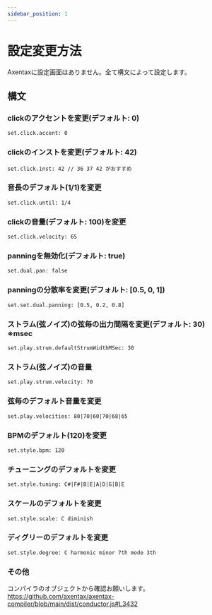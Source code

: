```yaml
---
sidebar_position: 1
---
```


# 設定変更方法

Axentaxに設定画面はありません。全て構文によって設定します。

## 構文

### clickのアクセントを変更(デフォルト: 0)

```
set.click.accent: 0
```

### clickのインストを変更(デフォルト: 42)

```
set.click.inst: 42 // 36 37 42 がおすすめ
```

### 音長のデフォルト(1/1)を変更

```
set.click.until: 1/4
```

### clickの音量(デフォルト: 100)を変更

```
set.click.velocity: 65
```

### panningを無効化(デフォルト: true)

```
set.dual.pan: false
```


### panningの分散率を変更(デフォルト: [0.5, 0, 1])

```
set.set.dual.panning: [0.5, 0.2, 0.8]
```

### ストラム(弦ノイズ)の弦毎の出力間隔を変更(デフォルト: 30) ※msec

```
set.play.strum.defaultStrumWidthMSec: 30
```

### ストラム(弦ノイズ)の音量

```
set.play.strum.velocity: 70
```

### 弦毎のデフォルト音量を変更

```
set.play.velocities: 80|70|60|70|68|65
```

### BPMのデフォルト(120)を変更

```
set.style.bpm: 120
```

### チューニングのデフォルトを変更

```
set.style.tuning: C#|F#|B|E|A|D|G|B|E
```

### スケールのデフォルトを変更

```
set.style.scale: C diminish
```

### ディグリーのデフォルトを変更

```
set.style.degree: C harmonic minor 7th mode 3th
```

### その他

コンパイラのオブジェクトから確認お願いします。\
https://github.com/axentax/axentax-compiler/blob/main/dist/conductor.js#L3432
